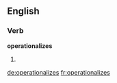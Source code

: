 ==English==

===Verb===
'''operationalizes'''

# {{third-person singular of|operationalize}}

[[de:operationalizes]]
[[fr:operationalizes]]